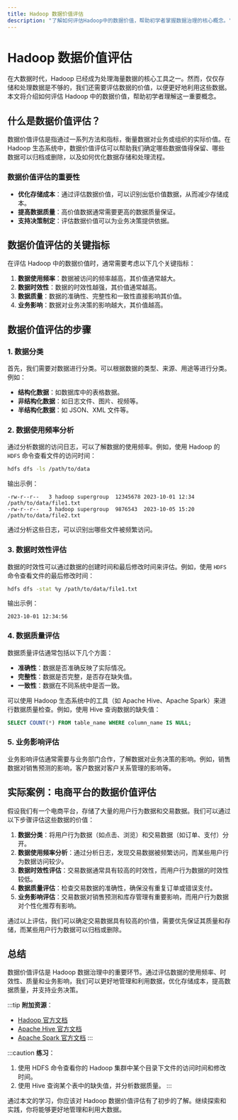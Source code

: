 ```yaml
---
title: Hadoop 数据价值评估
description: "了解如何评估Hadoop中的数据价值，帮助初学者掌握数据治理的核心概念。"
---
```


# Hadoop 数据价值评估

在大数据时代，Hadoop 已经成为处理海量数据的核心工具之一。然而，仅仅存储和处理数据是不够的，我们还需要评估数据的价值，以便更好地利用这些数据。本文将介绍如何评估 Hadoop 中的数据价值，帮助初学者理解这一重要概念。

## 什么是数据价值评估？

数据价值评估是指通过一系列方法和指标，衡量数据对业务或组织的实际价值。在 Hadoop 生态系统中，数据价值评估可以帮助我们确定哪些数据值得保留、哪些数据可以归档或删除，以及如何优化数据存储和处理流程。

### 数据价值评估的重要性

- **优化存储成本**：通过评估数据价值，可以识别出低价值数据，从而减少存储成本。
- **提高数据质量**：高价值数据通常需要更高的数据质量保证。
- **支持决策制定**：评估数据价值可以为业务决策提供依据。

## 数据价值评估的关键指标

在评估 Hadoop 中的数据价值时，通常需要考虑以下几个关键指标：

1. **数据使用频率**：数据被访问的频率越高，其价值通常越大。
2. **数据时效性**：数据的时效性越强，其价值通常越高。
3. **数据质量**：数据的准确性、完整性和一致性直接影响其价值。
4. **业务影响**：数据对业务决策的影响越大，其价值越高。

## 数据价值评估的步骤

### 1. 数据分类

首先，我们需要对数据进行分类。可以根据数据的类型、来源、用途等进行分类。例如：

- **结构化数据**：如数据库中的表格数据。
- **非结构化数据**：如日志文件、图片、视频等。
- **半结构化数据**：如 JSON、XML 文件等。

### 2. 数据使用频率分析

通过分析数据的访问日志，可以了解数据的使用频率。例如，使用 Hadoop 的 `HDFS` 命令查看文件的访问时间：

```bash
hdfs dfs -ls /path/to/data
```

输出示例：

```plaintext
-rw-r--r--   3 hadoop supergroup  12345678 2023-10-01 12:34 /path/to/data/file1.txt
-rw-r--r--   3 hadoop supergroup  9876543  2023-10-05 15:20 /path/to/data/file2.txt
```

通过分析这些日志，可以识别出哪些文件被频繁访问。

### 3. 数据时效性评估

数据的时效性可以通过数据的创建时间和最后修改时间来评估。例如，使用 `HDFS` 命令查看文件的最后修改时间：

```bash
hdfs dfs -stat %y /path/to/data/file1.txt
```

输出示例：

```plaintext
2023-10-01 12:34:56
```

### 4. 数据质量评估

数据质量评估通常包括以下几个方面：

- **准确性**：数据是否准确反映了实际情况。
- **完整性**：数据是否完整，是否存在缺失值。
- **一致性**：数据在不同系统中是否一致。

可以使用 Hadoop 生态系统中的工具（如 Apache Hive、Apache Spark）来进行数据质量检查。例如，使用 Hive 查询数据的缺失值：

```sql
SELECT COUNT(*) FROM table_name WHERE column_name IS NULL;
```

### 5. 业务影响评估

业务影响评估通常需要与业务部门合作，了解数据对业务决策的影响。例如，销售数据对销售预测的影响，客户数据对客户关系管理的影响等。

## 实际案例：电商平台的数据价值评估

假设我们有一个电商平台，存储了大量的用户行为数据和交易数据。我们可以通过以下步骤评估这些数据的价值：

1. **数据分类**：将用户行为数据（如点击、浏览）和交易数据（如订单、支付）分开。
2. **数据使用频率分析**：通过分析日志，发现交易数据被频繁访问，而某些用户行为数据访问较少。
3. **数据时效性评估**：交易数据通常具有较高的时效性，而用户行为数据的时效性较低。
4. **数据质量评估**：检查交易数据的准确性，确保没有重复订单或错误支付。
5. **业务影响评估**：交易数据对销售预测和库存管理有重要影响，而用户行为数据对个性化推荐有影响。

通过以上评估，我们可以确定交易数据具有较高的价值，需要优先保证其质量和存储，而某些用户行为数据可以归档或删除。

## 总结

数据价值评估是 Hadoop 数据治理中的重要环节。通过评估数据的使用频率、时效性、质量和业务影响，我们可以更好地管理和利用数据，优化存储成本，提高数据质量，并支持业务决策。

:::tip
**附加资源**：
- [Hadoop 官方文档](https://hadoop.apache.org/docs/current/)
- [Apache Hive 官方文档](https://hive.apache.org/)
- [Apache Spark 官方文档](https://spark.apache.org/docs/latest/)
:::

:::caution
**练习**：
1. 使用 HDFS 命令查看你的 Hadoop 集群中某个目录下文件的访问时间和修改时间。
2. 使用 Hive 查询某个表中的缺失值，并分析数据质量。
:::

通过本文的学习，你应该对 Hadoop 数据价值评估有了初步的了解。继续探索和实践，你将能够更好地管理和利用大数据。